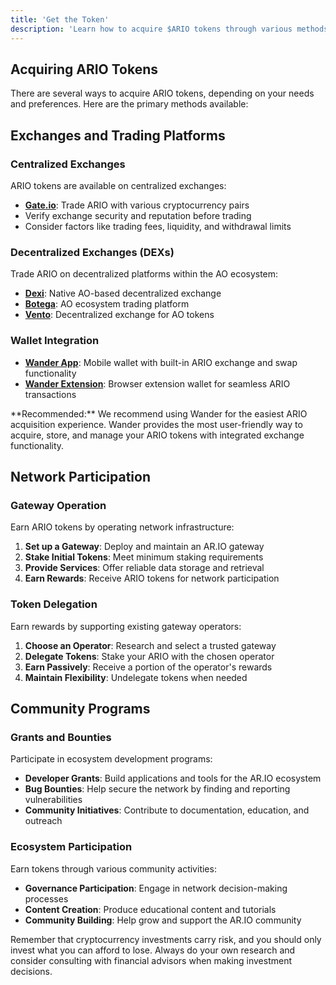```yaml
---
title: 'Get the Token'
description: 'Learn how to acquire $ARIO tokens through various methods including exchanges, swaps, and network participation'
---
```


## Acquiring ARIO Tokens

There are several ways to acquire ARIO tokens, depending on your needs and preferences. Here are the primary methods available:

## Exchanges and Trading Platforms

### Centralized Exchanges
ARIO tokens are available on centralized exchanges:

- **[Gate.io](https://gate.io)**: Trade ARIO with various cryptocurrency pairs
- Verify exchange security and reputation before trading
- Consider factors like trading fees, liquidity, and withdrawal limits

### Decentralized Exchanges (DEXs)
Trade ARIO on decentralized platforms within the AO ecosystem:

- **[Dexi](https://dexi.ar.io)**: Native AO-based decentralized exchange
- **[Botega](https://botega.ar.io/#/swap?from=0syT13r0s0tgPmIed95bJnuSqaD29HQNN8D3ElLSrsc&to=qNvAoz0TgcH7DMg8BCVn8jF32QH5L6T29VjHxhHqqGE)**: AO ecosystem trading platform
- **[Vento](https://ventoswap.com/?tab=swap)**: Decentralized exchange for AO tokens

### Wallet Integration

- **[Wander App](https://wander.app)**: Mobile wallet with built-in ARIO exchange and swap functionality
- **[Wander Extension](https://wander.app)**: Browser extension wallet for seamless ARIO transactions

<Callout type="info">
**Recommended:** We recommend using Wander for the easiest ARIO acquisition experience. Wander provides the most user-friendly way to acquire, store, and manage your ARIO tokens with integrated exchange functionality.
</Callout>

## Network Participation

### Gateway Operation
Earn ARIO tokens by operating network infrastructure:

1. **Set up a Gateway**: Deploy and maintain an AR.IO gateway
2. **Stake Initial Tokens**: Meet minimum staking requirements
3. **Provide Services**: Offer reliable data storage and retrieval
4. **Earn Rewards**: Receive ARIO tokens for network participation

### Token Delegation
Earn rewards by supporting existing gateway operators:

1. **Choose an Operator**: Research and select a trusted gateway
2. **Delegate Tokens**: Stake your ARIO with the chosen operator
3. **Earn Passively**: Receive a portion of the operator's rewards
4. **Maintain Flexibility**: Undelegate tokens when needed

## Community Programs

### Grants and Bounties
Participate in ecosystem development programs:

- **Developer Grants**: Build applications and tools for the AR.IO ecosystem
- **Bug Bounties**: Help secure the network by finding and reporting vulnerabilities
- **Community Initiatives**: Contribute to documentation, education, and outreach

### Ecosystem Participation
Earn tokens through various community activities:

- **Governance Participation**: Engage in network decision-making processes
- **Content Creation**: Produce educational content and tutorials
- **Community Building**: Help grow and support the AR.IO community

Remember that cryptocurrency investments carry risk, and you should only invest what you can afford to lose. Always do your own research and consider consulting with financial advisors when making investment decisions.
